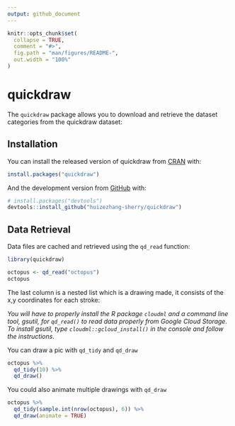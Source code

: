 ```yaml
---
output: github_document
---
```


<!-- README.md is generated from README.Rmd. Please edit that file -->

```r
knitr::opts_chunk$set(
  collapse = TRUE,
  comment = "#>",
  fig.path = "man/figures/README-",
  out.width = "100%"
)
```

# quickdraw

<!-- badges: start -->
<!-- badges: end -->

The `quickdraw` package allows you to download
and retrieve the dataset categories from the quickdraw dataset:


## Installation

You can install the released version of quickdraw from [CRAN](https://CRAN.R-project.org) with:

``` r
install.packages("quickdraw")
```

And the development version from [GitHub](https://github.com/) with:

``` r
# install.packages("devtools")
devtools::install_github("huizezhang-sherry/quickdraw")
```


## Data Retrieval

Data files are cached and retrieved using 
the `qd_read` function:
```r
library(quickdraw)

octopus <- qd_read("octopus")
octopus
```

The last column is a nested list which is a drawing made, it consists of the x,y coordinates for each stroke:

*You will have to properly install the R package `cloudml` and a command line tool, gsutil, for `qd_read()` to read data properly from Google Cloud Storage. To install gsutil, type `cloudml::gcloud_install()` in the console and follow the instructions.*

You can draw a pic with `qd_tidy` and `qd_draw`

```r
octopus %>% 
  qd_tidy(10) %>% 
  qd_draw()
```

You could also animate multiple drawings with
`qd_draw`

```r
octopus %>% 
  qd_tidy(sample.int(nrow(octopus), 6)) %>% 
  qd_draw(animate = TRUE)
```

